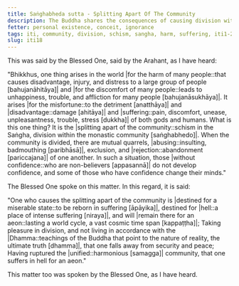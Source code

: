 ```yaml
---
title: Saṅghabheda sutta - Splitting Apart Of The Community
description: The Buddha shares the consequences of causing division within the monastic community.
fetter: personal existence, conceit, ignorance
tags: iti, community, division, schism, sangha, harm, suffering, iti1-27
slug: iti18
---
```


This was said by the Blessed One, said by the Arahant, as I have heard:

"Bhikkhus, one thing arises in the world \|for the harm of many people::that causes disadvantage, injury, and distress to a large group of people [bahujanāhitāya]| and \|for the discomfort of many people::leads to unhappiness, trouble, and affliction for many people [bahujanāsukhāya]|. It arises \|for the misfortune::to the detriment [anatthāya]| and |disadvantage::damage [ahitāya]| and |suffering::pain, discomfort, unease, unpleasantness, trouble, stress [dukkha]| of both gods and humans. What is this one thing? It is the \|splitting apart of the community::schism in the Saṅgha, division within the monastic community [saṅghabhedo]|. When the community is divided, there are mutual quarrels, |abusing::insulting, badmouthing [paribhāsā]|, exclusion, and |rejection::abandonment [pariccajana]| of one another. In such a situation, those \|without confidence::who are non-believers [appasannā]| do not develop confidence, and some of those who have confidence change their minds."

The Blessed One spoke on this matter. In this regard, it is said:

"One who causes the splitting apart of the community is \|destined for a miserable state::to be reborn in suffering [āpāyika]|,
destined for |hell::a place of intense suffering [niraya]|, and will \|remain there for an aeon::lasting a world cycle, a vast cosmic time span [kappaṭṭha]|;
Taking pleasure in division, and not living in accordance with the |Dhamma::teachings of the Buddha that point to the nature of reality, the ultimate truth [dhamma]|,
that one falls away from security and peace;
Having ruptured the |unified::harmonious [samagga]| community,
that one suffers in hell for an aeon."

This matter too was spoken by the Blessed One, as I have heard.